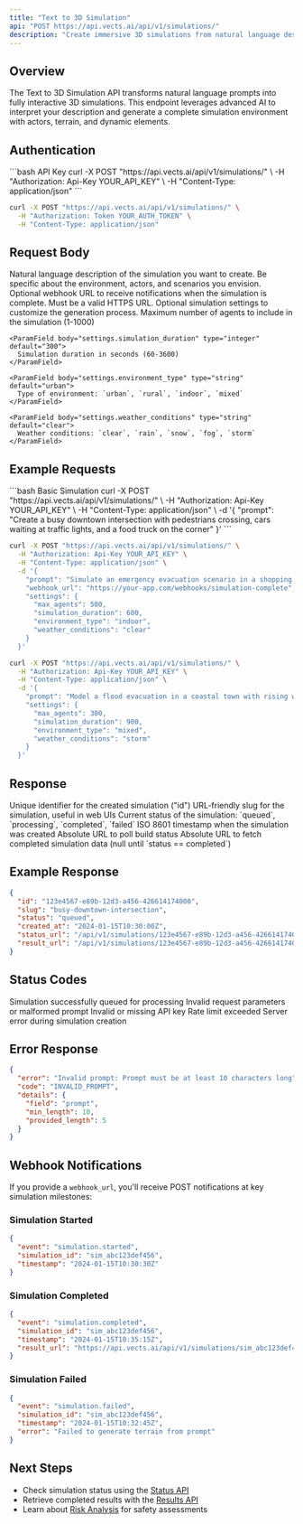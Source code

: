 ```yaml
---
title: "Text to 3D Simulation"
api: "POST https://api.vects.ai/api/v1/simulations/"
description: "Create immersive 3D simulations from natural language descriptions"
---
```


## Overview

The Text to 3D Simulation API transforms natural language prompts into fully interactive 3D simulations. This endpoint leverages advanced AI to interpret your description and generate a complete simulation environment with actors, terrain, and dynamic elements.

## Authentication

<CodeGroup>
```bash API Key
curl -X POST "https://api.vects.ai/api/v1/simulations/" \
  -H "Authorization: Api-Key YOUR_API_KEY" \
  -H "Content-Type: application/json"
```

```bash Token
curl -X POST "https://api.vects.ai/api/v1/simulations/" \
  -H "Authorization: Token YOUR_AUTH_TOKEN" \
  -H "Content-Type: application/json"
```
</CodeGroup>

## Request Body

<ParamField body="prompt" type="string" required>
  Natural language description of the simulation you want to create. Be specific about the environment, actors, and scenarios you envision.
</ParamField>

<ParamField body="webhook_url" type="string">
  Optional webhook URL to receive notifications when the simulation is complete. Must be a valid HTTPS URL.
</ParamField>

<ParamField body="settings" type="object">
  Optional simulation settings to customize the generation process.
  
  <Expandable title="settings properties">
    <ParamField body="settings.max_agents" type="integer" default="100">
      Maximum number of agents to include in the simulation (1-1000)
    </ParamField>
    
    <ParamField body="settings.simulation_duration" type="integer" default="300">
      Simulation duration in seconds (60-3600)
    </ParamField>
    
    <ParamField body="settings.environment_type" type="string" default="urban">
      Type of environment: `urban`, `rural`, `indoor`, `mixed`
    </ParamField>
    
    <ParamField body="settings.weather_conditions" type="string" default="clear">
      Weather conditions: `clear`, `rain`, `snow`, `fog`, `storm`
    </ParamField>
  </Expandable>
</ParamField>

## Example Requests

<CodeGroup>
```bash Basic Simulation
curl -X POST "https://api.vects.ai/api/v1/simulations/" \
  -H "Authorization: Api-Key YOUR_API_KEY" \
  -H "Content-Type: application/json" \
  -d '{
    "prompt": "Create a busy downtown intersection with pedestrians crossing, cars waiting at traffic lights, and a food truck on the corner"
  }'
```

```bash Advanced Simulation
curl -X POST "https://api.vects.ai/api/v1/simulations/" \
  -H "Authorization: Api-Key YOUR_API_KEY" \
  -H "Content-Type: application/json" \
  -d '{
    "prompt": "Simulate an emergency evacuation scenario in a shopping mall with multiple exits, crowds of people, and emergency vehicles arriving",
    "webhook_url": "https://your-app.com/webhooks/simulation-complete",
    "settings": {
      "max_agents": 500,
      "simulation_duration": 600,
      "environment_type": "indoor",
      "weather_conditions": "clear"
    }
  }'
```

```bash Disaster Scenario
curl -X POST "https://api.vects.ai/api/v1/simulations/" \
  -H "Authorization: Api-Key YOUR_API_KEY" \
  -H "Content-Type: application/json" \
  -d '{
    "prompt": "Model a flood evacuation in a coastal town with rising water levels, emergency responders, and residents moving to higher ground",
    "settings": {
      "max_agents": 300,
      "simulation_duration": 900,
      "environment_type": "mixed",
      "weather_conditions": "storm"
    }
  }'
```
</CodeGroup>

## Response

<ResponseField name="simulation_id" type="string">
  Unique identifier for the created simulation ("id")
</ResponseField>

<ResponseField name="slug" type="string">
  URL-friendly slug for the simulation, useful in web UIs
</ResponseField>

<ResponseField name="status" type="string">
  Current status of the simulation: `queued`, `processing`, `completed`, `failed`
</ResponseField>

<ResponseField name="created_at" type="string">
  ISO 8601 timestamp when the simulation was created
</ResponseField>

<ResponseField name="status_url" type="string">
  Absolute URL to poll build status
</ResponseField>

<ResponseField name="result_url" type="string">
  Absolute URL to fetch completed simulation data (null until `status == completed`)
</ResponseField>

## Example Response

```json
{
  "id": "123e4567-e89b-12d3-a456-426614174000",
  "slug": "busy-downtown-intersection",
  "status": "queued",
  "created_at": "2024-01-15T10:30:00Z",
  "status_url": "/api/v1/simulations/123e4567-e89b-12d3-a456-426614174000/status/",
  "result_url": "/api/v1/simulations/123e4567-e89b-12d3-a456-426614174000/"
}
```

## Status Codes

<ResponseField name="201" type="Created">
  Simulation successfully queued for processing
</ResponseField>

<ResponseField name="400" type="Bad Request">
  Invalid request parameters or malformed prompt
</ResponseField>

<ResponseField name="401" type="Unauthorized">
  Invalid or missing API key
</ResponseField>

<ResponseField name="429" type="Too Many Requests">
  Rate limit exceeded
</ResponseField>

<ResponseField name="500" type="Internal Server Error">
  Server error during simulation creation
</ResponseField>

## Error Response

```json
{
  "error": "Invalid prompt: Prompt must be at least 10 characters long",
  "code": "INVALID_PROMPT",
  "details": {
    "field": "prompt",
    "min_length": 10,
    "provided_length": 5
  }
}
```

## Webhook Notifications

If you provide a `webhook_url`, you'll receive POST notifications at key simulation milestones:

### Simulation Started
```json
{
  "event": "simulation.started",
  "simulation_id": "sim_abc123def456",
  "timestamp": "2024-01-15T10:30:30Z"
}
```

### Simulation Completed
```json
{
  "event": "simulation.completed",
  "simulation_id": "sim_abc123def456",
  "timestamp": "2024-01-15T10:35:15Z",
  "result_url": "https://api.vects.ai/api/v1/simulations/sim_abc123def456/"
}
```

### Simulation Failed
```json
{
  "event": "simulation.failed",
  "simulation_id": "sim_abc123def456",
  "timestamp": "2024-01-15T10:32:45Z",
  "error": "Failed to generate terrain from prompt"
}
```

## Next Steps

- Check simulation status using the [Status API](/api-reference/simulation/status)
- Retrieve completed results with the [Results API](/api-reference/simulation/results)
- Learn about [Risk Analysis](/api-reference/risk/route-analysis) for safety assessments 